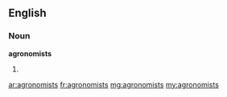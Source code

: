 ==English==

===Noun===
'''agronomists'''

# {{plural of|agronomist}}

[[ar:agronomists]]
[[fr:agronomists]]
[[mg:agronomists]]
[[my:agronomists]]